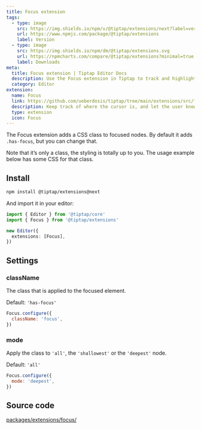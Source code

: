 ```yaml
---
title: Focus extension
tags:
  - type: image
    src: https://img.shields.io/npm/v/@tiptap/extensions/next?label=version
    url: https://www.npmjs.com/package/@tiptap/extensions
    label: Version
  - type: image
    src: https://img.shields.io/npm/dm/@tiptap/extensions.svg
    url: https://npmcharts.com/compare/@tiptap/extensions?minimal=true
    label: Downloads
meta:
  title: Focus extension | Tiptap Editor Docs
  description: Use the Focus extension in Tiptap to track and highlight the cursor's position. Learn more in our docs!
  category: Editor
extension:
  name: Focus
  link: https://github.com/ueberdosis/tiptap/tree/main/extensions/src/focus
  description: Keep track of where the cursor is, and let the user know you know it.
  type: extension
  icon: Focus
---
```



The Focus extension adds a CSS class to focused nodes. By default it adds `.has-focus`, but you can change that.

Note that it’s only a class, the styling is totally up to you. The usage example below has some CSS for that class.

<CodeDemo path="/Extensions/Focus" />

## Install

```bash
npm install @tiptap/extensions@next
```

And import it in your editor:

```ts
import { Editor } from '@tiptap/core'
import { Focus } from '@tiptap/extensions'

new Editor({
  extensions: [Focus],
})
```

## Settings

### className

The class that is applied to the focused element.

Default: `'has-focus'`

```js
Focus.configure({
  className: 'focus',
})
```

### mode

Apply the class to `'all'`, the `'shallowest'` or the `'deepest'` node.

Default: `'all'`

```js
Focus.configure({
  mode: 'deepest',
})
```

## Source code

[packages/extensions/focus/](https://github.com/ueberdosis/tiptap/blob/main/packages/extensions/src/focus/)
